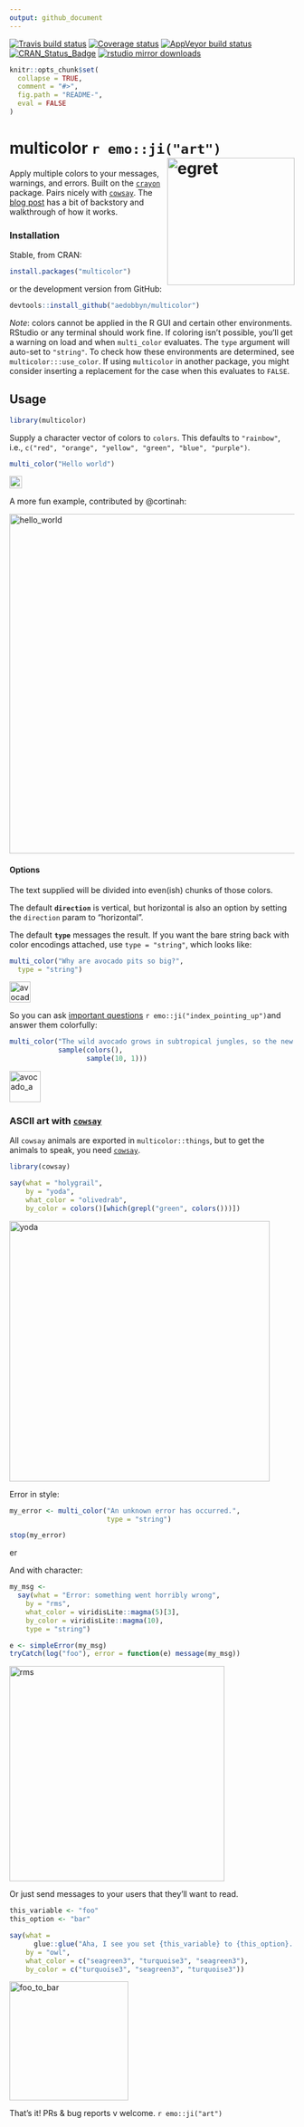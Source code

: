 ```yaml
---
output: github_document
---
```


[![Travis build status](https://travis-ci.org/aedobbyn/multicolor.svg?branch=master)](https://travis-ci.org/aedobbyn/multicolor)
[![Coverage status](https://codecov.io/gh/aedobbyn/multicolor/branch/master/graph/badge.svg)](https://codecov.io/github/aedobbyn/multicolor?branch=master)
[![AppVeyor build status](https://ci.appveyor.com/api/projects/status/github/aedobbyn/multicolor?branch=master&svg=true)](https://ci.appveyor.com/project/aedobbyn/multicolor)
[![CRAN_Status_Badge](http://www.r-pkg.org/badges/version/multicolor)](https://cran.r-project.org/package=multicolor)
[![rstudio mirror
downloads](https://cranlogs.r-pkg.org/badges/grand-total/multicolor)](https://github.com/metacran/cranlogs.app)


```r
knitr::opts_chunk$set(
  collapse = TRUE,
  comment = "#>",
  fig.path = "README-",
  eval = FALSE
)
```


# multicolor `r emo::ji("art")` <img src="./man/img/egret.jpg" alt="egret" height="225px" align="right">

Apply multiple colors to your messages, warnings, and errors. Built on the [`crayon`](https://github.com/r-lib/crayon) package. Pairs nicely with [`cowsay`](https://github.com/sckott/cowsay). The [blog post](https://dobb.ae/2018/07/19/how-does-multicolor-actually-work/) has a bit of backstory and walkthrough of how it works.

### Installation 

Stable, from CRAN:

```r
install.packages("multicolor")
```

or the development version from GitHub:

```r
devtools::install_github("aedobbyn/multicolor")
```

*Note*: colors cannot be applied in the R GUI and certain other environments. RStudio or any terminal should work fine. If coloring isn't possible, you'll get a warning on load and when `multi_color` evaluates. The `type` argument will auto-set to `"string"`. To check how these environments are determined, see `multicolor:::use_color`. If using `multicolor` in another package, you might consider inserting a replacement for the case when this evaluates to `FALSE`.

## Usage

```r
library(multicolor)
```

Supply a character vector of colors to `colors`. This defaults to `"rainbow"`, i.e., `c("red", "orange", "yellow", "green", "blue", "purple")`. 

```r
multi_color("Hello world")
```

<p align="left">
  <img src="./man/img/hello_world.jpg" alt="hello_world" height="22px">
</p>

A more fun example, contributed by @cortinah:

<p align="left">
  <img src="./man/img/plasma_daemon.png" alt="hello_world" height="600px">
</p>

#### Options

The text supplied will be divided into even(ish) chunks of those colors. 

The default **`direction`** is vertical, but horizontal is also an option by setting the `direction` param to "horizontal".

The default **`type`** messages the result. If you want the bare string back with color encodings attached, use `type = "string"`, which looks like:


```r
multi_color("Why are avocado pits so big?",
  type = "string")
```

<p align="left">
  <img src="./man/img/avocado_q.jpg" alt="avocado_q" height="37px">
</p>

So you can ask <a href="https://youtu.be/B759dzymyoc?t=14s" target="_blank">important questions</a> `r emo::ji("index_pointing_up")`and answer them colorfully:

```r
multi_color("The wild avocado grows in subtropical jungles, so the new sprout has to get several feet tall before it can share sunlight (to make food) with its neighbors. Until it grows out of their shadows, it relies on nutrients in the seed, so it'd better be big.",
            sample(colors(), 
                   sample(10, 1)))
```

<p align="left">
  <img src="./man/img/avocado_a.jpg" alt="avocado_a" height="55px">
</p>


### ASCII art with [`cowsay`](https://github.com/sckott/cowsay) 

All `cowsay` animals are exported in `multicolor::things`, but to get the animals to speak, you need [`cowsay`](https://github.com/sckott/cowsay).

```r
library(cowsay)

say(what = "holygrail", 
    by = "yoda",
    what_color = "olivedrab",
    by_color = colors()[which(grepl("green", colors()))])
```

<p align="left">
  <img src="./man/img/yoda.jpg" alt="yoda" height="460px">
</p>


Error in style:

```r
my_error <- multi_color("An unknown error has occurred.", 
                        type = "string")

stop(my_error)
```

<p align="left">
  <img src="./man/img/err.jpg" alt="error" height="17px">
</p>

And with character:

```r
my_msg <- 
  say(what = "Error: something went horribly wrong",
    by = "rms",
    what_color = viridisLite::magma(5)[3],
    by_color = viridisLite::magma(10),
    type = "string")

e <- simpleError(my_msg)
tryCatch(log("foo"), error = function(e) message(my_msg))
```

<p align="left">
  <img src="./man/img/rms_error.jpg" alt="rms" height="380px">
</p>

Or just send messages to your users that they'll want to read.

```r
this_variable <- "foo"
this_option <- "bar"

say(what = 
      glue::glue("Aha, I see you set {this_variable} to {this_option}. Excellent choice."),
    by = "owl",
    what_color = c("seagreen3", "turquoise3", "seagreen3"),
    by_color = c("turquoise3", "seagreen3", "turquoise3"))
```

<p align="left">
  <img src="./man/img/foo_to_bar.jpg" alt="foo_to_bar" height="210px">
</p>


That's it! PRs & bug reports v welcome. `r emo::ji("art")`

